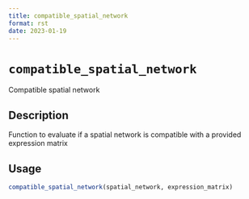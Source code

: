 ```yaml
--- 
title: compatible_spatial_network 
format: rst 
date: 2023-01-19 
--- 
```

# `compatible_spatial_network`

Compatible spatial network


## Description

Function to evaluate if a spatial network is compatible
 with a provided expression matrix


## Usage

```r
compatible_spatial_network(spatial_network, expression_matrix)
```


